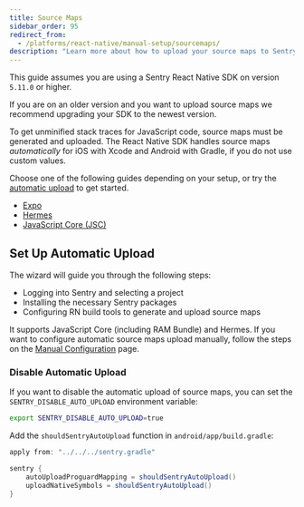 ```yaml
---
title: Source Maps
sidebar_order: 95
redirect_from:
  - /platforms/react-native/manual-setup/sourcemaps/
description: "Learn more about how to upload your source maps to Sentry."
---
```


<Note>

This guide assumes you are using a Sentry React Native SDK on version `5.11.0` or higher.

If you are on an older version and you want to upload source maps we recommend upgrading your SDK to the newest version.

</Note>

To get unminified stack traces for JavaScript code, source maps must be generated and uploaded. The React Native SDK handles source maps _automatically_ for iOS with Xcode and Android with Gradle, if you do not use custom values.

Choose one of the following guides depending on your setup, or try the [automatic upload](#set-up-automatic-upload) to get started.

- [Expo](/platforms/react-native/sourcemaps/uploading/expo/)
- [Hermes](/platforms/react-native/sourcemaps/uploading/hermes/)
- [JavaScript Core (JSC)](/platforms/react-native/sourcemaps/uploading/jsc/)

## Set Up Automatic Upload

<Include name="react-native-sourcemaps-wizard-instructions.mdx" />

The wizard will guide you through the following steps:

- Logging into Sentry and selecting a project
- Installing the necessary Sentry packages
- Configuring RN build tools to generate and upload source maps

It supports JavaScript Core (including RAM Bundle) and Hermes. If you want to configure automatic source maps upload manually, follow the steps on the [Manual Configuration](/platforms/react-native/manual-setup/manual-setup) page.

### Disable Automatic Upload

If you want to disable the automatic upload of source maps, you can set the `SENTRY_DISABLE_AUTO_UPLOAD` environment variable:

```bash
export SENTRY_DISABLE_AUTO_UPLOAD=true
```

Add the `shouldSentryAutoUpload` function in `android/app/build.gradle`:

```gradle
apply from: "../../../sentry.gradle"

sentry {
    autoUploadProguardMapping = shouldSentryAutoUpload()
    uploadNativeSymbols = shouldSentryAutoUpload()
}
```
